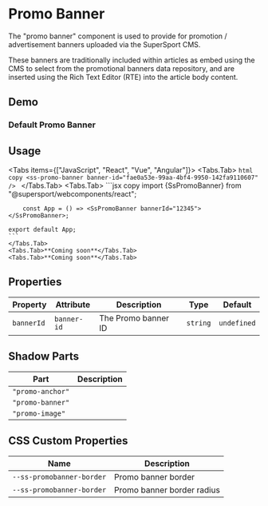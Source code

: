 
# Promo Banner

The "promo banner" component is used to provide for promotion / advertisement banners uploaded via the SuperSport CMS.

These banners are traditionally included within articles as embed using the CMS to select from the promotional banners data repository, and are inserted using the Rich Text Editor (RTE) into the article body content.

## Demo

### Default Promo Banner

<PromoBannerPreview />

## Usage

<Tabs items={["JavaScript", "React", "Vue", "Angular"]}>
	<Tabs.Tab>
		```html copy
		<ss-promo-banner banner-id="fae0a53e-99aa-4bf4-9950-142fa9110607" />
		```
	</Tabs.Tab>
	<Tabs.Tab>
		```jsx copy 
    import {SsPromoBanner} from "@supersport/webcomponents/react"; 

		const App = () => <SsPromoBanner bannerId="12345"></SsPromoBanner>;  
    
    export default App; 
    ```
	</Tabs.Tab>
	<Tabs.Tab>**Coming soon**</Tabs.Tab>
	<Tabs.Tab>**Coming soon**</Tabs.Tab>
</Tabs>

## Properties

| Property   | Attribute   | Description         | Type     | Default     |
| ---------- | ----------- | ------------------- | -------- | ----------- |
| `bannerId` | `banner-id` | The Promo banner ID | `string` | `undefined` |

## Shadow Parts

| Part             | Description |
| ---------------- | ----------- |
| `"promo-anchor"` |             |
| `"promo-banner"` |             |
| `"promo-image"`  |             |

## CSS Custom Properties

| Name                      | Description                |
| ------------------------- | -------------------------- |
| `--ss-promobanner-border` | Promo banner border        |
| `--ss-promobanner-border` | Promo banner border radius |
